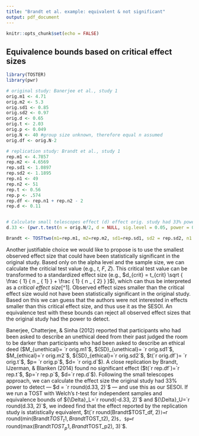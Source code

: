 ```yaml
---
title: "Brandt et al. example: equivalent & not significant"
output: pdf_document
---
```


```r
knitr::opts_chunk$set(echo = FALSE)
```

## Equivalence bounds based on critical effect sizes

```r
library(TOSTER)
library(pwr)

# original study: Banerjee et al., study 1
orig.m1 <- 4.71
orig.m2 <- 5.3
orig.sd1 <- 0.85
orig.sd2 <- 0.97
orig.d <- 0.65
orig.t <- 2.03
orig.p <- 0.049
orig.N <- 40 #group size unknown, therefore equal n assumed
orig.df <- orig.N-2

# replication study: Brandt et al., study 1
rep.m1 <- 4.7857
rep.m2 <- 4.6569
rep.sd1 <- 1.0897
rep.sd2 <- 1.1895
rep.n1 <- 49
rep.n2 <- 51
rep.t <- 0.56
rep.p <- .574
rep.df <- rep.n1 + rep.n2 - 2
rep.d <- 0.11


# Calculate small telescopes effect (d) effect orig. study had 33% power to detect
d.33 <- (pwr.t.test(n = orig.N/2, d = NULL, sig.level = 0.05, power = 0.33, type = "two.sample", alternative = "two.sided"))$d

Brandt <- TOSTtwo(m1=rep.m1, m2=rep.m2, sd1=rep.sd1, sd2 = rep.sd2, n1 = rep.n1, n2=rep.n2, low_eqbound_d = -d.33, high_eqbound_d = d.33, var.equal = FALSE)
```

Another justifiable choice we would like to propose is to use the smallest observed effect size that could have been statistically significant in the original study. Based only on the alpha level and the sample size, we can calculate the criticial test value (e.g., $t$, $F$, $Z$). This critical test value can be transformed to a standardized effect size (e.g., $d_{crit} = t_{crit} \sqrt { \frac { 1} { n _ { 1} } + \frac { 1} { n _ { 2} } }$), which can thus be interpreted as a *critical effect size*[^1]. Observed effect sizes smaller than the critical effect size would not have been statistically significant in the original study. Based on this we can guess that the authors were not interested in effects smaller than this critical effect size, and thus use it as the SESOI. An equivalence test with these bounds can reject all observed effect sizes that the original study had the power to detect. 





Banerjee, Chatterjee, & Sinha (2012) reported that participants who had been asked to describe an unethical deed from their past judged the room to be darker than participants who had been asked to describe an ethical deed ($M_{unethical}= `r orig.m1`$, ${SD}_{unethical}= `r orig.sd1`$, $M_{ethical}=`r orig.m2`$, ${SD}_{ethical}=`r orig.sd2`$, $t(`r orig.df`)= `r orig.t`$, $p= `r orig.p`$, $d= `r orig.d`$). A close replication by Brandt, IJzerman, & Blanken (2014) found no significant effect ($t(`r rep.df`)=`r rep.t`$, $p=`r rep.p`$, $d=`r rep.d`$). Following the small telescopes approach, we can calculate the effect size the original study had $33\%$ power to detect --- $d = `r round(d.33, 2)`$ --- and use this as our SESOI. If we run a TOST with Welch's *t*-test for independent samples and equivalence bounds of ${\Delta}_L=`r round(-d.33, 2)`$ and ${\Delta}_U=`r round(d.33, 2)`$, we indeed find that the effect reported by the replication study is statistically equivalent, $t(`r round(Brandt$TOST_df, 2)`)=`r round(min(Brandt$TOST_t1, Brandt$TOST_t2), 2)`$, $p=`r round(max(Brandt$TOST_p1, Brandt$TOST_p2), 3)`$.





